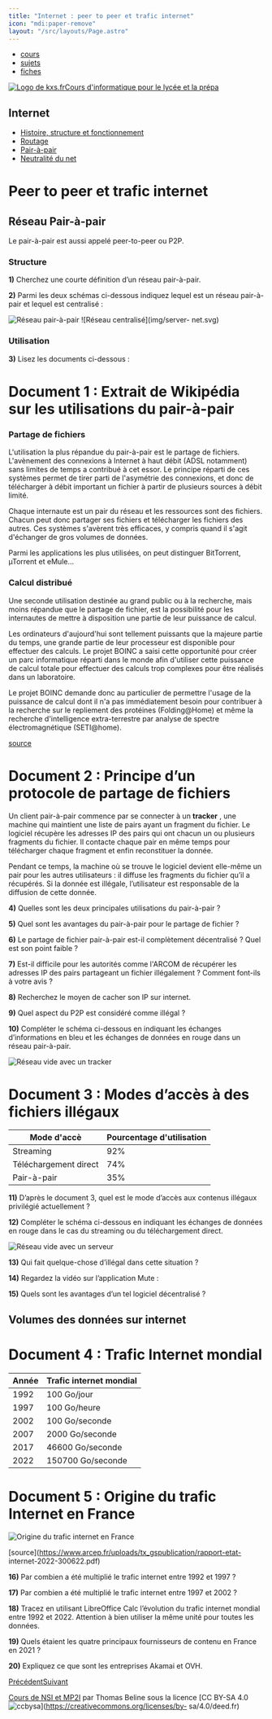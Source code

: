 ```yaml
---
title: "Internet : peer to peer et trafic internet"
icon: "mdi:paper-remove"
layout: "/src/layouts/Page.astro"
---
```


  * [cours](https://kxs.fr/cours/)
  * [sujets](https://kxs.fr/sujets/)
  * [fiches](https://kxs.fr/fiches/)

[![Logo de kxs.fr](/img/logo.svg)](https://kxs.fr/)[Cours d'informatique pour
le lycée et la prépa](https://kxs.fr/cours/)

## Internet

  * [Histoire, structure et fonctionnement](fonctionnement)
  * [Routage](routage)
  * [Pair-à-pair](p2p)
  * [Neutralité du net](neutralite)

# Peer to peer et trafic internet

## Réseau Pair-à-pair

Le pair-à-pair est aussi appelé peer-to-peer ou P2P.

### Structure

**1)** Cherchez une courte définition d’un réseau pair-à-pair.

**2)** Parmi les deux schémas ci-dessous indiquez lequel est un réseau pair-à-
pair et lequel est centralisé :

![Réseau pair-à-pair](img/p2p-net.svg) ![Réseau centralisé](img/server-
net.svg)

### Utilisation

**3)** Lisez les documents ci-dessous :

# Document 1 : Extrait de Wikipédia sur les utilisations du pair-à-pair

### Partage de fichiers

L'utilisation la plus répandue du pair-à-pair est le partage de fichiers.
L'avènement des connexions à Internet à haut débit (ADSL notamment) sans
limites de temps a contribué à cet essor. Le principe réparti de ces systèmes
permet de tirer parti de l'asymétrie des connexions, et donc de télécharger à
débit important un fichier à partir de plusieurs sources à débit limité.

Chaque internaute est un pair du réseau et les ressources sont des fichiers.
Chacun peut donc partager ses fichiers et télécharger les fichiers des autres.
Ces systèmes s'avèrent très efficaces, y compris quand il s'agit d'échanger de
gros volumes de données.

Parmi les applications les plus utilisées, on peut distinguer BitTorrent,
µTorrent et eMule…

### Calcul distribué

Une seconde utilisation destinée au grand public ou à la recherche, mais moins
répandue que le partage de fichier, est la possibilité pour les internautes de
mettre à disposition une partie de leur puissance de calcul.

Les ordinateurs d'aujourd'hui sont tellement puissants que la majeure partie
du temps, une grande partie de leur processeur est disponible pour effectuer
des calculs. Le projet BOINC a saisi cette opportunité pour créer un parc
informatique réparti dans le monde afin d'utiliser cette puissance de calcul
totale pour effectuer des calculs trop complexes pour être réalisés dans un
laboratoire.

Le projet BOINC demande donc au particulier de permettre l'usage de la
puissance de calcul dont il n'a pas immédiatement besoin pour contribuer à la
recherche sur le repliement des protéines (Folding@Home) et même la recherche
d'intelligence extra-terrestre par analyse de spectre électromagnétique
(SETI@home).

[source](https://fr.wikipedia.org/wiki/Pair-%C3%A0-pair)

# Document 2 : Principe d’un protocole de partage de fichiers

Un client pair-à-pair commence par se connecter à un **tracker** , une machine
qui maintient une liste de pairs ayant un fragment du fichier. Le logiciel
récupère les adresses IP des pairs qui ont chacun un ou plusieurs fragments du
fichier. Il contacte chaque pair en même temps pour télécharger chaque
fragment et enfin reconstituer la donnée.

Pendant ce temps, la machine où se trouve le logiciel devient elle-même un
pair pour les autres utilisateurs : il diffuse les fragments du fichier qu’il
a récupérés. Si la donnée est illégale, l’utilisateur est responsable de la
diffusion de cette donnée.

**4)** Quelles sont les deux principales utilisations du pair-à-pair ?

**5)** Quel sont les avantages du pair-à-pair pour le partage de fichier ?

**6)** Le partage de fichier pair-à-pair est-il complètement décentralisé ?
Quel est son point faible ?

**7)** Est-il difficile pour les autorités comme l'ARCOM de récupérer les
adresses IP des pairs partageant un fichier illégalement ? Comment font-ils à
votre avis ?

**8)** Recherchez le moyen de cacher son IP sur internet.

**9)** Quel aspect du P2P est considéré comme illégal ?

**10)** Compléter le schéma ci-dessous en indiquant les échanges
d’informations en bleu et les échanges de données en rouge dans un réseau
pair-à-pair.

![Réseau vide avec un tracker](img/empty-net.png)

# Document 3 : Modes d’accès à des fichiers illégaux

Mode d'accè | Pourcentage d'utilisation  
---|---  
Streaming | 92%  
Téléchargement direct | 74%  
Pair-à-pair | 35%  
  
**11)** D’après le document 3, quel est le mode d’accès aux contenus illégaux
privilégié actuellement ?

**12)** Compléter le schéma ci-dessous en indiquant les échanges de données en
rouge dans le cas du streaming ou du téléchargement direct.

![Réseau vide avec un serveur](img/central.png)

**13)** Qui fait quelque-chose d’illégal dans cette situation ?

**14)** Regardez la vidéo sur l’application Mute :

**15)** Quels sont les avantages d’un tel logiciel décentralisé ?

## Volumes des données sur internet

# Document 4 : Trafic Internet mondial

Année | Trafic internet mondial  
---|---  
1992 | 100 Go/jour  
1997 | 100 Go/heure  
2002 | 100 Go/seconde  
2007 | 2000 Go/seconde  
2017 | 46600 Go/seconde  
2022 | 150700 Go/seconde  
  
# Document 5 : Origine du trafic Internet en France

![Origine du trafic internet en France](img/origines.png)

[source](https://www.arcep.fr/uploads/tx_gspublication/rapport-etat-
internet-2022-300622.pdf)

**16)** Par combien a été multiplié le trafic internet entre 1992 et 1997 ?

**17)** Par combien a été multiplié le trafic internet entre 1997 et 2002 ?

**18)** Tracez en utilisant LibreOffice Calc l’évolution du trafic internet
mondial entre 1992 et 2022. Attention à bien utiliser la même unité pour
toutes les données.

**19)** Quels étaient les quatre principaux fournisseurs de contenu en France
en 2021 ?

**20)** Expliquez ce que sont les entreprises Akamai et OVH.

[Précédent](routage)[Suivant](neutralite)

[Cours de NSI et MP2I](https://kxs.fr/cours/) par Thomas Beline sous la
licence [CC BY-SA 4.0
![ccbysa](/img/ccbysa.svg)](https://creativecommons.org/licenses/by-
sa/4.0/deed.fr)

